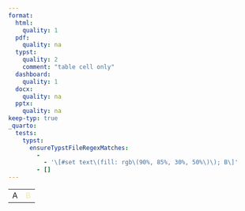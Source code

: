 ```yaml
---
format:
  html:
    quality: 1
  pdf:
    quality: na
  typst:
    quality: 2
    comment: "table cell only"
  dashboard:
    quality: 1
  docx:
    quality: na
  pptx:
    quality: na
keep-typ: true
_quarto:
  tests:
    typst:
      ensureTypstFileRegexMatches:
        -
          - '\[#set text\(fill: rgb\(90%, 85%, 30%, 50%\)\); B\]'
        - []
---
```


```{=html}
<table>
    <tr><td>A</td><td style="color: rgb(90%, 85%, 30%); opacity: 0.5">B</td></tr>
</table>
```

